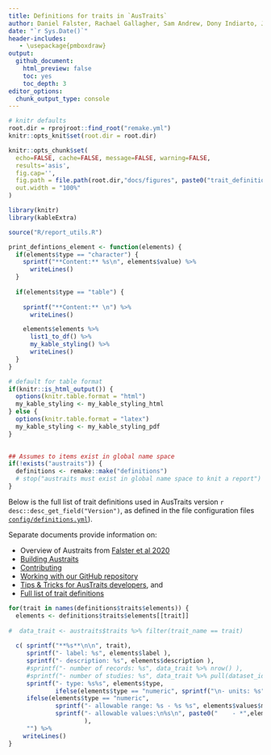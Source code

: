 ```yaml
---
title: Definitions for traits in `AusTraits`
author: Daniel Falster, Rachael Gallagher, Sam Andrew, Dony Indiarto, James Lawson, Lizzy Wenk
date: "`r Sys.Date()`"
header-includes:
   - \usepackage{pmboxdraw}
output:
  github_document:
    html_preview: false
    toc: yes
    toc_depth: 3
editor_options:
  chunk_output_type: console
---
```


<!-- Traits_definitions.md is generated from Traits_definitions.Rmd. Please edit that file -->


```r
# knitr defaults
root.dir = rprojroot::find_root("remake.yml")
knitr::opts_knit$set(root.dir = root.dir)

knitr::opts_chunk$set(
  echo=FALSE, cache=FALSE, message=FALSE, warning=FALSE,
  results='asis',
  fig.cap='', 
  fig.path = file.path(root.dir,"docs/figures", paste0("trait_definitions","_")),
  out.width = "100%"
)
```

```r
library(knitr)
library(kableExtra)

source("R/report_utils.R")

print_defintions_element <- function(elements) {
  if(elements$type == "character") {
    sprintf("**Content:** %s\n", elements$value) %>% 
      writeLines()
  }
  
  if(elements$type == "table") {
    
    sprintf("**Content:** \n") %>% 
      writeLines()

    elements$elements %>% 
      list1_to_df() %>%
      my_kable_styling() %>% 
      writeLines()
  }
}

# default for table format
if(knitr::is_html_output()) {
  options(knitr.table.format = "html")
  my_kable_styling <- my_kable_styling_html  
} else {
  options(knitr.table.format = "latex")
  my_kable_styling <- my_kable_styling_pdf  
}
  

## Assumes to items exist in global name space
if(!exists("austraits")) {
  definitions <- remake::make("definitions")
  # stop("austraits must exist in global name space to knit a report")
}

```


Below is the full list of trait definitions used in AusTraits version `r desc::desc_get_field("Version")`, as defined in the file configuration files [`config/definitions.yml`](https://github.com/traitecoevo/austraits.build/blob/master/config/definitions.yml)).

Separate documents provide information on: 

- Overview of Austraits from [Falster et al 2020](XXXX)
- [Building Austraits](docs/Building.md)
- [Contributing](docs/Contributing.md)
- [Working with our GitHub repository](docs/Working_with_github.md)
- [Tips & Tricks for AusTraits developers](docs/TipTricks.md), and
- [Full list of trait definitions](docs/Trait_definitions.md)


```r
for(trait in names(definitions$traits$elements)) {
  elements <- definitions$traits$elements[[trait]]
  
#  data_trait <- austraits$traits %>% filter(trait_name == trait)
  
  c( sprintf("**%s**\n\n", trait), 
     sprintf("- label: %s", elements$label ), 
     sprintf("- description: %s", elements$description ), 
     #sprintf("- number of records: %s", data_trait %>% nrow() ), 
     #sprintf("- number of studies: %s", data_trait %>% pull(dataset_id) %>% unique() %>% length() ), 
     sprintf("- type: %s%s", elements$type,   
             ifelse(elements$type == "numeric", sprintf("\n- units: %s", elements$units), "")), 
     ifelse(elements$type == "numeric", 
             sprintf("- allowable range: %s - %s %s", elements$values$minimum,elements$values$maximum, elements$units), 
             sprintf("- allowable values:\n%s\n", paste0("    - *",elements$values %>% names(), "*: ", elements$values %>% unlist(), collapse="\n"))
                     ), 
     "") %>% 
    writeLines()
}
```

